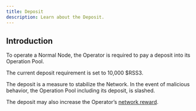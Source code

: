```yaml
---
title: Deposit
description: Learn about the Deposit.
---
```


## Introduction

To operate a Normal Node, the Operator is required to pay a deposit into its Operation Pool.

<Callout>
  The current deposit requirement is set to 10,000 $RSS3.
</Callout>

The deposit is a measure to stabilize the Network. In the event of malicious behavior, the Operation Pool including its deposit, is slashed.

The deposit may also increase the Operator’s [network reward](/guide/core/vsl/fee-and-calculation/network-reward).
